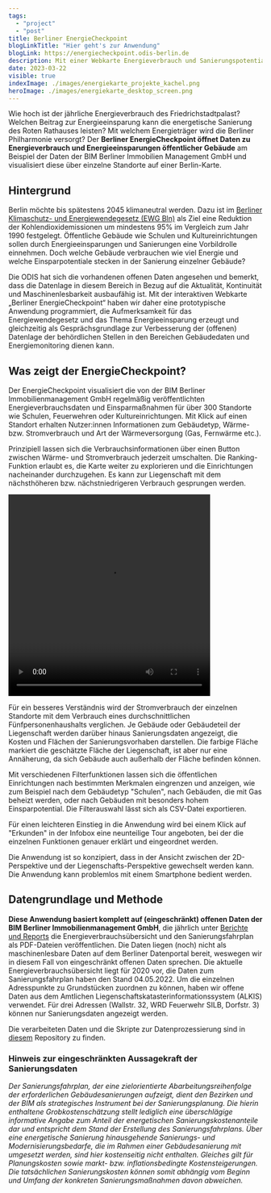 ```yaml
---
tags:
  - "project"
  - "post"
title: Berliner EnergieCheckpoint
blogLinkTitle: "Hier geht's zur Anwendung"
blogLink: https://energiecheckpoint.odis-berlin.de
description: Mit einer Webkarte Energieverbrauch und Sanierungspotentiale öffentlicher Gebäude erkunden
date: 2023-03-22
visible: true
indexImage: ./images/energiekarte_projekte_kachel.png
heroImage: ./images/energiekarte_desktop_screen.png
---
```


Wie hoch ist der jährliche Energieverbrauch des Friedrichstadtpalast? Welchen Beitrag zur Energieeinsparung kann die energetische Sanierung des Roten Rathauses leisten? Mit welchem Energieträger wird die Berliner Philharmonie versorgt?
Der **Berliner EnergieCheckpoint öffnet Daten zu Energieverbrauch und Energieeinsparungen öffentlicher Gebäude** am Beispiel der Daten der BIM Berliner Immobilien Management GmbH und visualisiert diese über einzelne Standorte auf einer Berlin-Karte.

## Hintergrund

Berlin möchte bis spätestens 2045 klimaneutral werden. Dazu ist im [Berliner Klimaschutz- und Energiewendegesetz (EWG Bln)](https://www.berlin.de/sen/uvk/klimaschutz/klimaschutzpolitik-in-berlin/energiewendegesetz/) als Ziel eine Reduktion der Kohlendioxidemissionen um mindestens 95% im Vergleich zum Jahr 1990 festgelegt. Öffentliche Gebäude wie Schulen und Kultureinrichtungen sollen durch Energieeinsparungen und Sanierungen eine Vorbildrolle einnehmen. Doch welche Gebäude verbrauchen wie viel Energie und welche Einsparpotentiale stecken in der Sanierung einzelner Gebäude?

Die ODIS hat sich die vorhandenen offenen Daten angesehen und bemerkt, dass die Datenlage in diesem Bereich in Bezug auf die Aktualität, Kontinuität und Maschinenlesbarkeit ausbaufähig ist.
Mit der interaktiven Webkarte „Berliner EnergieCheckpoint“ haben wir daher eine prototypische Anwendung programmiert, die Aufmerksamkeit für das Energiewendegesetz und das Thema Energieeinsparung erzeugt und gleichzeitig als Gesprächsgrundlage zur Verbesserung der (offenen) Datenlage der behördlichen Stellen in den Bereichen Gebäudedaten und Energiemonitoring dienen kann.

## Was zeigt der EnergieCheckpoint?

Der EnergieCheckpoint visualisiert die von der BIM Berliner Immobilienmanagement GmbH regelmäßig veröffentlichten Energieverbrauchsdaten und Einsparmaßnahmen für über 300 Standorte wie Schulen, Feuerwehren oder Kultureinrichtungen.
Mit Klick auf einen Standort erhalten Nutzer:innen Informationen zum Gebäudetyp, Wärme- bzw. Stromverbrauch und Art der Wärmeversorgung (Gas, Fernwärme etc.).


<ImageSection
  src="energiekarte_volksbuehne.png"
  caption="Dieser Ausschnitt zeigt die Volksbühne, die einen Wärmevebrauch von über 1.500 kWh im Jahr aufweist."
/>

Prinzipiell lassen sich die Verbrauchsinformationen über einen Button zwischen Wärme- und Stromverbrauch jederzeit umschalten. Die Ranking-Funktion erlaubt es, die Karte weiter zu explorieren und die Einrichtungen nacheinander durchzugehen. Es kann zur Liegenschaft mit dem nächsthöheren bzw. nächstniedrigeren Verbrauch gesprungen werden.

<video
  src="/videos/energiekarte_ranking_video.mov"
  type="video"
  width="400"
  height="400"
  loop="true"
  controls="true"
  autoplay="false"
/>

Für ein besseres Verständnis wird der Stromverbrauch der einzelnen Standorte mit dem Verbrauch eines durchschnittlichen Fünfpersonenhaushalts verglichen.
Je Gebäude oder Gebäudeteil der Liegenschaft werden darüber hinaus Sanierungsdaten angezeigt, die Kosten und Flächen der Sanierungsvorhaben darstellen. Die farbige Fläche markiert die geschätzte Fläche der Liegenschaft, ist aber nur eine Annäherung, da sich Gebäude auch außerhalb der Fläche befinden können.

<ImageSection
  src="energiekarte_sanierungen.png"
  caption="Für einzelne Gebäude, die einer Adresse annähernd zugeordnet werden können, existieren zudem Informationen zu Sanierungsfläche, Kosten und Einsparpotentialen"
/>

Mit verschiedenen Filterfunktionen lassen sich die öffentlichen Einrichtungen nach bestimmten Merkmalen eingrenzen und anzeigen, wie zum Beispiel nach dem Gebäudetyp "Schulen", nach Gebäuden, die mit Gas beheizt werden, oder nach Gebäuden mit besonders hohem Einsparpotential. Die Filterauswahl lässt sich als CSV-Datei exportieren.

Für einen leichteren Einstieg in die Anwendung wird bei einem Klick auf "Erkunden" in der Infobox eine neunteilige Tour angeboten, bei der die einzelnen Funktionen genauer erklärt und eingeordnet werden.

<ImageSection
  src="energiekarte_joyride.png"
  caption="Ausschnitt aus der optionalen Tour, welche die Nutzer:innen die Anwendung in neun Schritten näher bringt"
/>

Die Anwendung ist so konzipiert, dass in der Ansicht zwischen der 2D-Perspektive und der Liegenschafts-Perspektive gewechselt werden kann. Die Anwendung kann problemlos mit einem Smartphone bedient werden.

## Datengrundlage und Methode

**Diese Anwendung basiert komplett auf (eingeschränkt) offenen Daten der BIM Berliner Immobilienmanagement GmbH**, die jährlich unter [Berichte und Reports](https://www.bim-berlin.de/presse/publikationen/) die Energieverbrauchsübersicht und den Sanierungsfahrplan als PDF-Dateien veröffentlichen. Die Daten liegen (noch) nicht als maschinenlesbare Daten auf dem Berliner Datenportal bereit, weswegen wir in diesem Fall von eingeschränkt offenen Daten sprechen. Die aktuelle Energieverbrauchsübersicht liegt für 2020 vor, die Daten zum Sanierungsfahrplan haben den Stand 04.05.2022. Um die einzelnen Adresspunkte zu Grundstücken zuordnen zu können, haben wir offene Daten aus dem Amtlichen Liegenschaftskatasterinformationssystem (ALKIS) verwendet. Für drei Adressen (Wallstr. 32, WRD Feuerwehr SILB, Dorfstr. 3) können nur Sanierungsdaten angezeigt werden.

Die verarbeiteten Daten und die Skripte zur Datenprozessierung sind in [diesem](https://github.com/technologiestiftung/energiekarte) Repository zu finden.

### Hinweis zur eingeschränkten Aussagekraft der Sanierungsdaten

_Der Sanierungsfahrplan, der eine zielorientierte Abarbeitungsreihenfolge der erforderlichen Gebäudesanierungen aufzeigt, dient den Bezirken und der BIM als strategisches Instrument bei der Sanierungsplanung. Die hierin enthaltene Grobkostenschätzung stellt lediglich eine überschlägige informative Angabe zum Anteil der energetischen Sanierungskostenanteile dar und entspricht dem Stand der Erstellung des Sanierungsfahrplans. Über eine energetische Sanierung hinausgehende Sanierungs- und Modernisierungsbedarfe, die im Rahmen einer Gebäudesanierung mit umgesetzt werden, sind hier kostenseitig nicht enthalten. Gleiches gilt für Planungskosten sowie markt- bzw. inflationsbedingte Kostensteigerungen. Die tatsächlichen Sanierungskosten können somit abhängig vom Beginn und Umfang der konkreten Sanierungsmaßnahmen davon abweichen._

